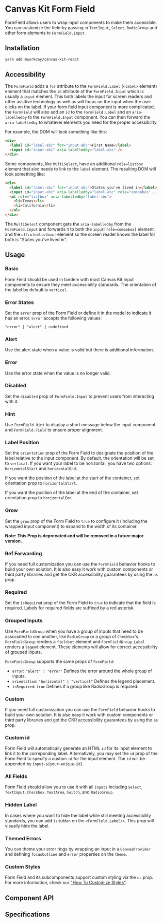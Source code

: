 

<Meta of={FormFieldStories} />

# Canvas Kit Form Field

FormField allows users to wrap input components to make them accessible. You can customize the field
by passing in `TextInput`, `Select`, `RadioGroup` and other form elements to `FormField.Input`.

## Installation

```sh
yarn add @workday/canvas-kit-react
```

## Accessibility

The `FormField` adds a `for` attribute to the `FormField.Label` (`<label>` element) element that
matches the `id` attribute of the `FormField.Input` which is usually a `input` element. This both
labels the input for screen readers and other assitive technology as well as will focus on the input
when the user clicks on the label. If your form field input component is more complicated, the
`FormField` will also add an `id` to the `FormField.Label` and an `aria-labelledby` to the
`FormField.Input` component. You can then forward the `aria-labelledby` to whatever elements you
need for the proper accessibility.

For example, the DOM will look something like this:

```html
<div>
  <label id="label-abc" for="input-abc">First Name</label>
  <input id="input-abc" aria-labelledby="label-abc" />
</div>
```

Some components, like `MultiSelect`, have an additional `role=listbox` element that also needs to
link to the `label` element. The resulting DOM will look something like:

```html
<div>
  <label id="label-abc" for="input-abc">States you've lived in</label>
  <input id="input-abc" aria-labelledby="label-abc" role="combobox" ... />
  <ul role="listbox" aria-labelledby="label-abc">
    <li>Texas</li>
    <li>California</li>
  </ul>
</div>
```

The `MultiSelect` component gets the `aria-labelledby` from the `FormField.Input` and forwards it to
both the `input[role=combobox]` element and the `ul[role=listbox]` element so the screen reader
knows the label for both is "States you've lived in".

## Usage

### Basic

Form Field should be used in tandem with most Canvas Kit input components to ensure they meet
accessibility standards. The orientation of the label by default is `vertical`.

<ExampleCodeBlock code={Basic} />

### Error States

Set the `error` prop of the Form Field or define it in the model to indicate it has an error.
`error` accepts the following values:

`"error" | "alert" | undefined`

### Alert

Use the alert state when a value is valid but there is additional information.

<ExampleCodeBlock code={Alert} />

### Error

Use the error state when the value is no longer valid.

<ExampleCodeBlock code={Error} />

### Disabled

Set the `disabled` prop of `FormField.Input` to prevent users from interacting with it.

<ExampleCodeBlock code={Disabled} />

### Hint

Use `FormField.Hint` to display a short message below the input component and `FormField.Field` to
ensure proper alignment.

<ExampleCodeBlock code={Hint} />

### Label Position

Set the `orientation` prop of the Form Field to designate the position of the label relative to the
input component. By default, the orientation will be set to `vertical`. If you want your label to be
horizontal, you have two options: `horizontalStart` and `horizontalEnd`.

If you want the position of the label at the start of the container, set orientation prop to
`horizontalStart`.

<ExampleCodeBlock code={LabelPositionHorizontalStart} />

If you want the position of the label at the end of the container, set orientation prop to
`horizontalEnd`.

<ExampleCodeBlock code={LabelPositionHorizontalEnd} />

### Grow

Set the `grow` prop of the Form Field to `true` to configure it (including the wrapped input
component) to expand to the width of its container.

**Note: This Prop is deprecated and will be removed in a future major version.**

<ExampleCodeBlock code={Grow} />

### Ref Forwarding

If you need full customization you can use the `FormField` behavior hooks to build your own
solution. It is also easy it work with custom components or third party libraries and get the CKR
accessibility guarantees by using the `as` prop.

<ExampleCodeBlock code={RefForwarding} />

### Required

Set the `isRequired` prop of the Form Field to `true` to indicate that the field is required. Labels
for required fields are suffixed by a red asterisk.

<ExampleCodeBlock code={Required} />

### Grouped Inputs

Use `FormFieldGroup` when you have a group of inputs that need to be associated to one another, like
`RadioGroup` or a group of `Checkbox`'s. `FormFieldGroup` renders a `fieldset` element and
`FormFieldGroup.Label` renders a `legend` element. These elements will allow for correct
accessibility of grouped inputs.

`FormFieldGroup` supports the same props of `FormField`:

- `error`: `"alert" | "error"` Defines the error around the whole group of inputs.
- `orientation`: `"horizontal" | "vertical"` Defines the legend placement.
- `isRequired`: `true` Defines if a group like RadioGroup is required.

<ExampleCodeBlock code={GroupedInputs} />

### Custom

If you need full customization you can use the `FormField` behavior hooks to build your own
solution. It is also easy it work with custom components or third party libraries and get the CKR
accessibility guarantees by using the `as` prop.

<ExampleCodeBlock code={Custom} />

### Custom id

Form Field will automatically generate an HTML `id` for its input element to link it to the
correponding label. Alternatively, you may set the `id` prop of the Form Field to specify a custom
`id` for the input element. The `id` will be appended by `input-${your-unique-id}`.

<ExampleCodeBlock code={CustomId} />

### All Fields

Form Field should allow you to use it with all `inputs` including `Select`, `TextInput`, `Checkbox`,
`TextArea`, `Switch`, and `RadioGroup`.

<ExampleCodeBlock code={AllFields} />

### Hidden Label

In cases where you want to hide the label while still meeting accessibility standards, you can add
`isHidden` on the `<FormField.Label/>`. This prop will visually hide the label.

<ExampleCodeBlock code={HiddenLabel} />

### Themed Errors

You can theme your error rings by wrapping an input in a `CanvasProvider` and defining
`focusOutline` and `error` properties on the `theme`.

<ExampleCodeBlock code={ThemedError} />

### Custom Styles

Form Field and its subcomponents support custom styling via the `cs` prop. For more information,
check our
["How To Customize Styles"](https://workday.github.io/canvas-kit/?path=/docs/styling-guides-customizing-styles--docs).

## Component API

<SymbolDoc name="FormField" />

## Specifications

<Specifications file="FormField.spec.tsx" name="FormField" />
